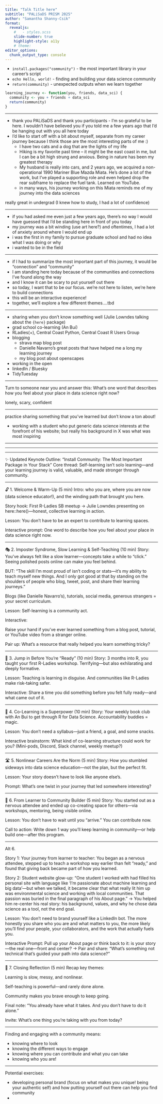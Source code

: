 ```yaml
---
title: "Talk Title here"
subtitle: "PALiSaDS PRISM 2025"
author: "Samantha Shanny-Csik"
format: 
  revealjs:
    #   - styles.scss
    slide-number: true
    highlight-style: a11y
    # theme: 
editor_options: 
  chunk_output_type: console
---
```


- `install.packages("community")` - the most important library in your career's script
- `echo Hello, world!` - finding and building your data science community 
- `return(community)` - unexpected outputs when we learn together

```r
learning_journey <- function(you, friends, data_sci) {
  community <- you + friends + data_sci
  return(community)
}
```

---

- thank you PALiSaDS and thank you participants - I'm so grateful to be here. I wouldn't have believed you if you told me a few years ago that I'd be hanging out with you all here today
- I'd like to start off with a bit about myself, separate from my career journey because I think those are the most interesting parts of me :)
  - I have two cats and a dog that are the lights of my life
  - Hiking is my favorite past time -- it might be the east coast in me, but I can be a bit high strung and anxious. Being in nature has been my greatest therapy
  - My husband is really into cars, and 2 years ago, we acquired a non-operational 1990 Mariner Blue Mazda Miata. He's done a lot of the work, but I've played a supporting role and even helped drop the rear subframe to replace the fuel tank. Learned on YouTube.
  - in many ways, his journey working on this Miata reminds me of my journey into the data sciences
  
  
really great in undergrad (I knew how to study, I had a lot of confidence)
  
<!-- - i suppose I'll start with who I am; I think the most interesting things about me are those that are separate from my career identity; first and foremost, I'm just a normal person, like any of you! some things about me:  -->
<!--   - I have two cats and a dog -->
<!--   - a husband -->
<!--   - hiking is my favorite past time - might be the east coast in me, but I can be a bit high strung and anxious. hiking helps1 -->
  
---

- if you had asked me even just a few years ago, there's no way I would have guessed that I'd be standing here in front of you today
- my journey was a bit winding (use art here?) and oftentimes, I had a lot of anxiety around where I would end up
- i was the first in my family to pursue graduate school and had no idea what I was doing or why
- i wanted to be in the field

---

- if I had to summarize the most important part of this journey, it would be "connection" and "community"
- I am standing here today because of the communities and connections I've found along the way
- and I know it can be scary to put yourself out there
- so today, I want that to be our focus. we're not here to listen, we're here to build connections
- this will be an interactive experience!
- together, we'll explore a few different themes....tbd

---

- sharing when you don't know something well (Julie Lowndes talking about the `{here}` package)
- grad school co-learning (An Bui)
- RLadies(+), Central Coast Python, Central Coast R Users Group 
- blogging
  - strava map blog post 
  - Danielle Navarro's great posts that have helped me a long my learning journey
  - my blog post about openscapes
- working in the open
- linkedIn / Bluesky
- TidyTuesday

---

Turn to someone near you and answer this: What’s one word that describes how you feel about your place in data science right now? 

lonely, scary, confident

---

practice sharing something that you've learned but don't know a ton about!

- working with a student who put generic data science interests at the forefront of his website; but really his background in X was what was most inspiring

--- 

---

---

✨ Updated Keynote Outline: "Install Community: The Most Important Package in Your Stack"
Core thread: Self-learning isn’t solo learning—and your learning journey is valid, valuable, and made stronger through community.

---

🔓 1. Welcome & Warm-Up (5 min)
Intro: who you are, where you are now (data science educator!), and the winding path that brought you here.

Story hook: First R-Ladies SB meetup → Julie Lowndes presenting on here::here()—honest, collective learning in action.

Lesson: You don’t have to be an expert to contribute to learning spaces.

Interactive prompt: One word to describe how you feel about your place in data science right now.

---

🎭 2. Imposter Syndrome, Slow Learning & Self-Teaching (10 min)
Story: You’ve always felt like a slow learner—concepts take a while to “click.” Seeing polished posts online can make you feel behind.

BUT: “The skill I’m most proud of isn’t coding or stats—it’s my ability to teach myself new things. And I only got good at that by standing on the shoulders of people who blog, tweet, post, and share their learning journeys.”

Blogs (like Danielle Navarro’s), tutorials, social media, generous strangers = your secret curriculum.

Lesson: Self-learning is a community act.

Interactive:

Raise your hand if you’ve ever learned something from a blog post, tutorial, or YouTube video from a stranger online.

Pair up: What’s a resource that really helped you learn something tricky?

---

🌱 3. Jump in Before You're “Ready” (10 min)
Story: 3 months into R, you taught your first R-Ladies workshop. Terrifying—but also exhilarating and deeply formative.

Lesson: Teaching is learning in disguise. And communities like R-Ladies make risk-taking safer.

Interactive: Share a time you did something before you felt fully ready—and what came out of it.

---

🤝 4. Co-Learning is a Superpower (10 min)
Story: Your weekly book club with An Bui to get through R for Data Science. Accountability buddies = magic.

Lesson: You don’t need a syllabus—just a friend, a goal, and some snacks.

Interactive brainstorm: What kind of co-learning structure could work for you?
(Mini-pods, Discord, Slack channel, weekly meetup?)

---

🛣️ 5. Nonlinear Careers Are the Norm (5 min)
Story: How you stumbled sideways into data science education—not the plan, but the perfect fit.

Lesson: Your story doesn’t have to look like anyone else’s.

Prompt: What’s one twist in your journey that led somewhere interesting?

---

🔧 6. From Learner to Community Builder (5 min)
Story: You started out as a nervous attendee and ended up co-creating space for others—via workshops, mentoring, being visible online.

Lesson: You don’t have to wait until you “arrive.” You can contribute now.

Call to action: Write down 1 way you’ll keep learning in community—or help build one—after this program.

---

Alt 6. 

Story 1: Your journey from learner to teacher:
You began as a nervous attendee, stepped up to teach a workshop way earlier than felt “ready,” and found that giving back became part of how you learned.

Story 2: Student website glow-up:
“One student I worked with had filled his personal site with language like ‘I’m passionate about machine learning and big data’—but when we talked, it became clear that what really lit him up was environmental science and working with local communities. That passion was buried in the final paragraph of his About page.”
→ You helped him re-center his real story: his background, values, and why he chose data science as a tool, not the end goal.

Lesson: You don’t need to brand yourself like a LinkedIn bot.
The more honestly you share who you are and what matters to you, the more likely you’ll find your people, your collaborators, and the work that actually fuels you.

Interactive Prompt:
Pull up your About page or think back to it: is your story—the real one—front and center?
→ Pair and share: “What’s something not technical that’s guided your path into data science?”

---

💬 7. Closing Reflection (5 min)
Recap key themes:

Learning is slow, messy, and nonlinear.

Self-teaching is powerful—and rarely done alone.

Community makes you brave enough to keep going.

Final note: “You already have what it takes. And you don’t have to do it alone.”

Invite: What’s one thing you’re taking with you from today?

---








Finding and engaging with a community means:

- knowing where to look
- knowing the different ways to engage
- knowing where you can contribute and what you can take
- knowing who you are!


---

Potential exercises:

- developing personal brand (focus on what makes you unique! being your authentic self) and how putting yourself out there can help you find community
- 












